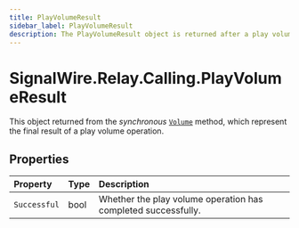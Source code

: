 ```yaml
---
title: PlayVolumeResult
sidebar_label: PlayVolumeResult
description: The PlayVolumeResult object is returned after a play volume operation.
---
```


# SignalWire.Relay.Calling.PlayVolumeResult

[play]: ../actions/play#volume

This object returned from the _synchronous_ [`Volume`][play] method, which represent the final result of a play volume operation.

## Properties

| Property | Type | Description |
| :-------- | :---- | :----------- |
| `Successful` | bool | Whether the play volume operation has completed successfully. |